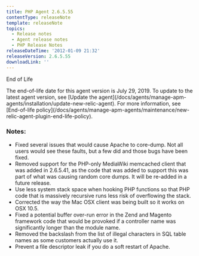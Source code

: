 ```yaml
---
title: PHP Agent 2.6.5.55
contentType: releaseNote
template: releaseNote
topics:
  - Release notes
  - Agent release notes
  - PHP Release Notes
releaseDateTime: '2012-01-09 21:32'
releaseVersion: 2.6.5.55
downloadLink: ''
---
```


End of Life

<Callout variant="important">
  The end-of-life date for this agent version is July 29, 2019. To update to the latest agent version, see [Update the agent](/docs/agents/manage-apm-agents/installation/update-new-relic-agent). For more information, see [End-of-life policy](/docs/agents/manage-apm-agents/maintenance/new-relic-agent-plugin-end-life-policy).
</Callout>

### Notes:

* Fixed several issues that would cause Apache to core-dump. Not all users would see these faults, but a few did and those bugs have been fixed.
* Removed support for the PHP-only MediaWiki memcached client that was added in 2.6.5.41, as the code that was added to support this was part of what was causing random core dumps. It will be re-added in a future release.
* Use less system stack space when hooking PHP functions so that PHP code that is massively recursive runs less risk of overflowing the stack.
* Corrected the way the Mac OSX client was being built so it works on OSX 10.5.
* Fixed a potential buffer over-run error in the Zend and Magento framework code that would be provoked if a controller name was significantly longer than the module name.
* Removed the backslash from the list of illegal characters in SQL table names as some customers actually use it.
* Prevent a file descriptor leak if you do a soft restart of Apache.

